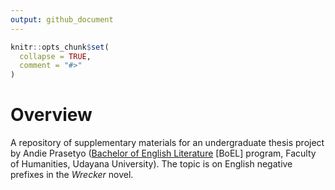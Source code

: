 ```yaml
---
output: github_document
---
```


<!-- README.md is generated from README.Rmd. Please edit that file -->

```r
knitr::opts_chunk$set(
  collapse = TRUE,
  comment = "#>"
)
```

# Overview

<!-- badges: start -->

<!-- badges: end -->

A repository of supplementary materials for an undergraduate thesis project by Andie Prasetyo ([Bachelor of English Literature](https://sasing.unud.ac.id/) [BoEL] program, Faculty of Humanities, Udayana University). The topic is on English negative prefixes in the *Wrecker* novel. 
